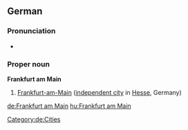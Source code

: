 ==German==
{{wikipedia}}
{{wikipedia|lang=de}}
===Pronunciation===
* {{audio|De-Frankfurt am Main-pronunciation.ogg|Audio}}

===Proper noun===
'''Frankfurt am Main'''
# [[Frankfurt-am-Main]] ([[independent city]] in [[Hesse]], Germany)
[[Category:de:Cities]]

[[de:Frankfurt am Main]]
[[hu:Frankfurt am Main]]